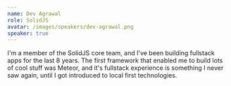 ```yaml
---
name: Dev Agrawal
role: SolidJS
avatar: /images/speakers/dev-agrawal.png
speaker: true
---
```


I'm a member of the SolidJS core team, and I've been building fullstack apps for the last 8 years. The first framework that enabled me to build lots of cool stuff was Meteor, and it's fullstack experience is something I never saw again, until I got introduced to local first technologies.
